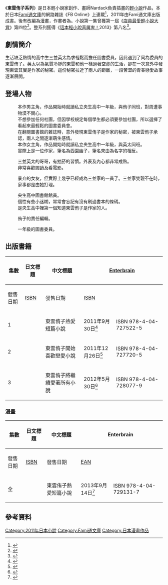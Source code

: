 {{noteTA
|1=zh-hans:東雲侑子系列;zh-hant:東雲侑子系列;
}}
{{Infobox animanga/Headerofja
|標題= 東雲侑子系列
|圖像= 東雲侑子.jpg
|尺寸= 200px
|說明= 第一卷台版小說封面
|日文名稱= 
|英文名稱= 
|假名= 
|羅馬字= 
|類型= 戀愛、校園
}}
{{Infobox animanga/Novel
|輕小說= 是
|著者= {{link-ja|森橋賓果|森橋ビンゴ}}
|插圖= Nardack
|出版社= {{flagicon|Japan}} [[Enterbrain|Enterbrain]]<br> {{flagicon|Taiwan}} {{flagicon|HK}} [[尖端出版|尖端出版]]
|label= [[Fami通文庫|Fami通文庫]]
|連載雜誌= 
|開始= 2011年9月 
|結束= 2012年5月
|冊數= 全3卷
}}
{{Infobox animanga/Manga
|標題=
|作者= {{link-ja|森橋賓果|森橋ビンゴ}}<br/>Nardack（腳色原案）
|作畫= {{link-ja|成瀨ちさと|成瀬ちさと}}
|出版社= {{flagicon|Japan}}[[Enterbrain|Enterbrain]]<br> {{flagicon|Taiwan}} {{flagicon|HK}} [[尖端出版|尖端出版]]
|開始= 2012年5月25日
|結束= 2013年8月30日
|冊數= 全1卷
|話數= 
|其他= 
}}
{{Infobox animanga/Footerofja}}

《'''東雲侑子系列'''》是日本輕小說家{{link-ja|森橋賓果|森橋ビンゴ}}創作、畫師Nardack負責插畫的[[輕小說|輕小說]]作品，本於日本[[Fami通文庫|Fami通文庫]]的網路雜誌《FB Online》上連載<ref>{{cite web |archiveurl=https://web.archive.org/web/20110929235502/http://www.enterbrain.co.jp/fb/pc/02sp/02_1110shinonome/top.html |archivedate=2011-09-29 |url=http://www.enterbrain.co.jp:80/fb/pc/02sp/02_1110shinonome/top.html |title=特集1：『東雲侑子は短編小説をあいしている』発売記念特集！ |work=Enterbrain |date=2011 |accessdate=2020-05-17 |language=ja |deadurl=yes }}</ref>，2011年由Fami通文庫出版成書。後有改編為[[日本漫畫|漫畫]]，作畫者為{{link-ja|成瀨ちさと|成瀬ちさと}}。小說第一集曾獲第一屆《[[店員最愛輕小說大賞|店員最愛輕小說大賞]]》第四位<ref>{{cite web|archiveurl=https://web.archive.org/web/20131112152545/http://himarin.net/archives/6091992.html |archivedate=2013-11-12 |url=http://himarin.net/archives/6091992.html |title=「ラノベ好き書店員大賞」結果発表　1位：のうりん、2位：やはり俺の青春ラブコメはまちがっている、3位：雨の日のアイリス |work=himarin.net |accessdate=2015-11-24 |language=ja |deadurl=yes }}</ref>。整系列獲得《[[這本輕小說真厲害！|這本輕小說真厲害！]]2013》第八名<ref>{{Cite web|title=歴代『このライトノベルがすごい！』特集！過去の人気作リスト│ブックオフオンライン|url=https://www.bookoffonline.co.jp/files/lnovel/pickup/pickup_konorano.html#D2013|accessdate=2020-05-09|work=www.bookoffonline.co.jp|archive-url=https://web.archive.org/web/20190913064739/http://www.bookoffonline.co.jp/files/lnovel/pickup/pickup_konorano.html#D2013|archive-date=2019-09-13|dead-url=no}}</ref>。

==劇情簡介==
生活缺乏熱情的高中生三並英太為求輕鬆而擔任圖書委員，因此遇到了同為委員的東雲侑子。英太以為氣質冷靜的東雲和他一樣過著空虛的生活，卻在一次意外中發現東雲其實是作家的秘密。這份秘密拉近了兩人的距離，一段苦澀的青春戀愛故事逐漸展開。

==登場人物==
;{{nihongo|三並英太|三並 英太（みなみ えいた）}}
:本作男主角，作品開始時就讀私立央生高中一年級，與侑子同班，對周遭事物漠不關心。
:不想參加任何社團，但因學校規定每個學生都必須要參加社團，所以選擇了看起來最輕鬆的圖書委員會。
:在翻閱圖書館的雜誌時，意外發現東雲侑子是作家的秘密，被東雲侑子承認，兩人之間逐漸萌生感情。
;{{nihongo|東雲侑子|東雲 侑子（しののめ ゆうこ）}}
:本作女主角，作品開始時就讀私立央生高中一年級，與英太同班。
:實際上是一位作家，筆名為西園幽子，筆名來由為名字的相反。

;{{nihongo|三並景介|三並 景介（みなみ けいすけ）}}
:三並英太的哥哥，有抽菸的習慣。外表及內心都非常成熟。
:非常喜歡閱讀及看電影。

;{{nihongo|有美|有美（あるみ）}}
:景介的女友，但實際上幾乎已經成為三並家的一員了。三並家雙親不在時，家事都是由她打理。

;{{nihongo|椎名|椎名（しいな）}}
:央生高中圖書館館員。
:個性有些小迷糊，常常會忘記有沒有刷過書本的條碼。
:是央生高中裡第一個知道東雲侑子是作家的人。

;{{nihongo|相川陽司|相川 陽司（あいかわ ようじ）}}
:侑子的責任編輯。

;{{nihongo|池原|池原（いけはら）}}
:一年級的圖書委員。

==出版書籍==
{| class=wikitable style="font-size:small"
|-
! rowspan="2"| 集數
! rowspan="2"| 日文標題
! rowspan="2"| 中文標題
! colspan="2"| {{flagicon|Japan}} [[Enterbrain|Enterbrain]]
! colspan="2"| {{flagicon|Taiwan}} [[尖端出版|尖端出版]]
|-
!發售日期!![[ISBN|ISBN]]!!發售日期!![[ISBN|ISBN]]
|-
! 1
| {{lang|ja|東雲侑子は短編小説をあいしている}}
| 東雲侑子熱愛短篇小說 
| 2011年9月30日<ref>{{cite web |title=東雲侑子は短編小説をあいしている |url=https://www.kadokawa.co.jp/product/201107000366/ |website=KADOKAWA|accessdate=2020-05-07}}</ref>
| ISBN 978-4-04-727522-5
| 2013年7月13日<ref>{{cite web |title=東雲侑子熱愛短篇小說 |url=https://www.spp.com.tw/spp2006/all/asp/search/bookfile.asp?bc=25038241 |website=尖端出版 |accessdate=2020-05-07 |archive-url=https://web.archive.org/web/20160304200511/http://www.spp.com.tw/spp2006/all/asp/search/bookfile.asp?bc=25038241 |archive-date=2016-03-04 |dead-url=no }}</ref>
| ISBN 978-957-105-258-8
|-
! 2
| {{lang|ja|東雲侑子は恋愛小説をあいしはじめる}}
| 東雲侑子開始喜歡戀愛小說 
| 2011年12月26日<ref>{{cite web |title=東雲侑子は恋愛小説をあいしはじめる |url=https://www.kadokawa.co.jp/product/201110000521/ |website=KADOKAWA|accessdate=2020-05-07}}</ref>
| ISBN 978-4-04-727720-5
| 2013年8月5日<ref>{{cite web |title=東雲侑子開始喜歡戀愛小說 |url=https://www.spp.com.tw/spp2006/all/asp/search/bookfile.asp?bc=25038523 |website=尖端出版 |accessdate=2020-05-07}}</ref>
| ISBN 978-957-105-303-5
|-
! 3
| {{lang|ja|東雲侑子は全ての小説をあいしつづける}}
| 東雲侑子將繼續愛著所有小說 
| 2012年5月30日<ref>{{cite web |title=東雲侑子は全ての小説をあいしつづける |url=https://www.kadokawa.co.jp/product/201203000523/ |website=KADOKAWA|accessdate=2020-05-07}}</ref>
| ISBN 978-4-04-728077-9
| 2013年9月30日<ref>{{cite web |title=東雲侑子將繼續愛著所有小說 |url=https://www.spp.com.tw/spp2006/all/asp/search/bookfile.asp?bc=25038524 |website=尖端出版 |accessdate=2020-05-07}}</ref>
| ISBN 978-957-105-373-8
|}

===漫畫===
{| class=wikitable style="font-size:small"
|-
! rowspan="2"| 集數
! rowspan="2"| 日文標題
! rowspan="2"| 中文標題
! colspan="2"| {{flagicon|Japan}} Enterbrain
! colspan="2"| {{flagicon|Taiwan}} 尖端出版
|-
!發售日期!![[ISBN|ISBN]]!!發售日期!![[EAN|EAN]]
|-
! 全
| {{lang|ja|東雲侑子は短編小説をあいしている}}
| 東雲侑子熱愛短篇小說
| 2013年9月14日<ref>{{cite web |title=東雲侑子は短編小説をあいしている |url=https://www.kadokawa.co.jp/product/301307000924/ |website=KADOKAWA|accessdate=2020-05-07}}</ref>
| ISBN 978-4-04-729131-7
| 2014年6月9日<ref>{{cite web |title=東雲侑子熱愛短篇小說(全) |url=https://www.spp.com.tw/spp2006/all/asp/search/bookfile.asp?bc=21010589 |website=尖端出版 |accessdate=2020-05-07}}</ref>
| {{EAN|471-7702-26124-5}}
|}

==參考資料==
{{reflist}}

[[Category:2011年日本小說|Category:2011年日本小說]]
[[Category:Fami通文庫|Category:Fami通文庫]]
[[Category:日本漫畫作品|Category:日本漫畫作品]]